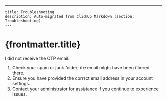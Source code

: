 ---
    title: Troubleshooting
    description: Auto-migrated from ClickUp Markdown (section: Troubleshooting).
    ---

# {frontmatter.title}

I did not receive the OTP email:

1. Check your spam or junk folder; the email might have been filtered there.
2. Ensure you have provided the correct email address in your account settings.
3. Contact your administrator for assistance if you continue to experience issues.
